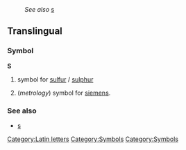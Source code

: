 :''See also'' [[s]]
==Translingual==
===Symbol===
'''S'''
# {{chemistry}} symbol for [[sulfur]] / [[sulphur]]
# (''metrology'') symbol for [[siemens]].

[[Category:Latin letters]]
[[Category:Symbols]]

===See also===
*[[s]]
[[Category:Symbols]]
